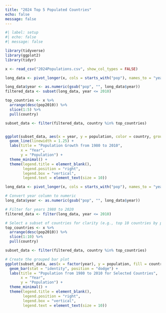 ```yaml
---
title: "2024 Top 5 Populated Countries"
echo: false
message: false
---
```


```r
#| label: setup
#| echo: false
#| message: false

library(tidyverse)
library(ggplot2)
library(tidyr)
```

```r
x <- read_csv("2024Populations.csv", show_col_types = FALSE)

long_data <- pivot_longer(x, cols = starts_with("pop"), names_to = "year", values_to = "population")

long_data$year <- as.numeric(gsub("pop", "", long_data$year))
filtered_data <- subset(long_data, year <= 2010)

top_countries <- x %>% 
  arrange(desc(pop2010)) %>%
  slice(1:5) %>%
  pull(country)

subset_data <- filter(filtered_data, country %in% top_countries)


ggplot(subset_data, aes(x = year, y = population, color = country, group = country)) +
  geom_line(linewidth = 1.25) +
  labs(title = "Population Growth from 1980 to 2010",
       x = "Year",
       y = "Population") +
  theme_minimal() +
  theme(legend.title = element_blank(),
        legend.position = "right",
        legend.box = "vertical",
        legend.text = element_text(size = 10))  
```


```r
long_data <- pivot_longer(x, cols = starts_with("pop"), names_to = "year", values_to = "population")

# Convert year column to numeric
long_data$year <- as.numeric(gsub("pop", "", long_data$year))

# Filter for years 1980 to 2020
filtered_data <- filter(long_data, year <= 2010)

# Select a subset of countries for clarity (e.g., top 10 countries by population in 2020)
top_countries <- x %>% 
  arrange(desc(pop2010)) %>%
  slice(1:10) %>%
  pull(country)

subset_data <- filter(filtered_data, country %in% top_countries)

# Create the grouped bar plot
ggplot(subset_data, aes(x = factor(year), y = population, fill = country)) +
  geom_bar(stat = "identity", position = "dodge") +
  labs(title = "Population from 1980 to 2010 for Selected Countries",
       x = "Year",
       y = "Population") +
  theme_minimal() +
  theme(legend.title = element_blank(),
        legend.position = "right",
        legend.box = "vertical",
        legend.text = element_text(size = 10))
```

